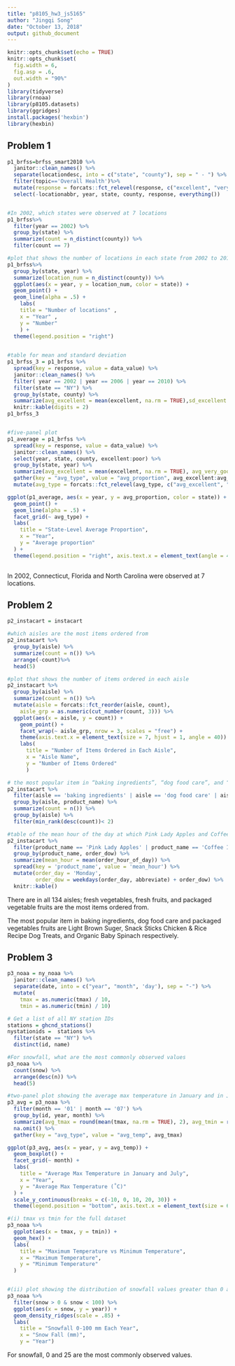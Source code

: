 ```yaml
---
title: "p8105_hw3_js5165"
author: "Jingqi Song"
date: "October 13, 2018"
output: github_document
---
```


```r
knitr::opts_chunk$set(echo = TRUE)
knitr::opts_chunk$set(
  fig.width = 6,
  fig.asp = .6,
  out.width = "90%"
)
library(tidyverse)
library(rnoaa)
library(p8105.datasets)
library(ggridges)
install.packages('hexbin')
library(hexbin)
```

## Problem 1

```r
p1_brfss=brfss_smart2010 %>% 
  janitor::clean_names() %>%
  separate(locationdesc, into = c("state", "county"), sep = " - ") %>%
  filter(topic=='Overall Health')%>%
  mutate(response = forcats::fct_relevel(response, c("excellent", "very_good", "good", "fair", "poor"))) %>% 
  select(-locationabbr, year, state, county, response, everything())


#In 2002, which states were observed at 7 locations
p1_brfss%>%
  filter(year == 2002) %>% 
  group_by(state) %>% 
  summarize(count = n_distinct(county)) %>% 
  filter(count == 7)

#plot that shows the number of locations in each state from 2002 to 2010
p1_brfss%>%
  group_by(state, year) %>% 
  summarize(location_num = n_distinct(county)) %>% 
  ggplot(aes(x = year, y = location_num, color = state)) + 
  geom_point() + 
  geom_line(alpha = .5) +
    labs(
    title = "Number of locations" ,
    x = "Year" ,
    y = "Number"
    ) +
  theme(legend.position = "right")
  

#table for mean and standard deviation
p1_brfss_3 = p1_brfss %>%
  spread(key = response, value = data_value) %>% 
  janitor::clean_names() %>%
  filter( year == 2002 | year == 2006 | year == 2010) %>%   
  filter(state == "NY") %>% 
  group_by(state, county) %>% 
  summarize(avg_excellent = mean(excellent, na.rm = TRUE),sd_excellent = sd(excellent, na.rm = TRUE)) %>% 
  knitr::kable(digits = 2)
p1_brfss_3


#five-panel plot 
p1_average = p1_brfss %>%
  spread(key = response, value = data_value) %>% 
  janitor::clean_names() %>%
  select(year, state, county, excellent:poor) %>% 
  group_by(state, year) %>% 
  summarize(avg_excellent = mean(excellent, na.rm = TRUE), avg_very_good = mean(very_good, na.rm = TRUE), avg_good = mean(good, na.rm = TRUE), avg_fair = mean(fair, na.rm = TRUE), avg_poor = mean(poor, na.rm = TRUE)) %>% 
  gather(key = "avg_type", value = "avg_proportion", avg_excellent:avg_poor) %>%
  mutate(avg_type = forcats::fct_relevel(avg_type, c("avg_excellent", "avg_very_good", "avg_good", "avg_fair", "avg_poor")))

ggplot(p1_average, aes(x = year, y = avg_proportion, color = state)) + 
  geom_point() + 
  geom_line(alpha = .5) +
  facet_grid(~ avg_type) +
  labs(
    title = "State-Level Average Proportion",
    x = "Year",
    y = "Average proportion"
  ) + 
  theme(legend.position = "right", axis.text.x = element_text(angle = 40))
  
```

In 2002, Connecticut, Florida and North Carolina were observed at 7 locations.


## Problem 2

```r
p2_instacart = instacart

#which aisles are the most items ordered from
p2_instacart %>% 
  group_by(aisle) %>% 
  summarize(count = n()) %>% 
  arrange(-count)%>%
  head(5)

#plot that shows the number of items ordered in each aisle
p2_instacart %>% 
  group_by(aisle) %>% 
  summarize(count = n()) %>% 
  mutate(aisle = forcats::fct_reorder(aisle, count),
    aisle_grp = as.numeric(cut_number(count, 3))) %>% 
  ggplot(aes(x = aisle, y = count)) +
    geom_point() +
    facet_wrap(~ aisle_grp, nrow = 3, scales = "free") +
    theme(axis.text.x = element_text(size = 7, hjust = 1, angle = 40)) +
    labs(
      title = "Number of Items Ordered in Each Aisle",
      x = "Aisle Name",
      y = "Number of Items Ordered"
      )

# the most popular item in “baking ingredients”, “dog food care”, and “packaged vegetables fruits”
p2_instacart %>%  
  filter(aisle == 'baking ingredients' | aisle == 'dog food care' | aisle == 'packaged vegetables fruits') %>% 
  group_by(aisle, product_name) %>% 
  summarize(count = n()) %>% 
  group_by(aisle) %>% 
  filter(min_rank(desc(count))< 2) 

#table of the mean hour of the day at which Pink Lady Apples and Coffee Ice Cream are ordered
p2_instacart %>%  
  filter(product_name == 'Pink Lady Apples' | product_name == 'Coffee Ice Cream') %>% 
  group_by(product_name, order_dow) %>% 
  summarize(mean_hour = mean(order_hour_of_day)) %>% 
  spread(key = 'product_name', value = 'mean_hour') %>% 
  mutate(order_day = 'Monday',
         order_dow = weekdays(order_day, abbreviate) + order_dow) %>% 
  knitr::kable()

```

There are in all 134 aisles; fresh vegetables, fresh fruits, and packaged vegetable fruits are the most items ordered from.

The most popular item in baking ingredients, dog food care and packaged vegetables fruits are Light Brown Suger, Snack Sticks Chicken & Rice Recipe Dog Treats, and Organic Baby Spinach respectively.


## Problem 3
```r
p3_noaa = ny_noaa %>% 
  janitor::clean_names() %>%
  separate(date, into = c("year", "month", 'day'), sep = "-") %>%
  mutate(
    tmax = as.numeric(tmax) / 10, 
    tmin = as.numeric(tmin) / 10)

# Get a list of all NY station IDs
stations = ghcnd_stations()
nystationids =  stations %>% 
  filter(state == "NY") %>% 
  distinct(id, name)

#For snowfall, what are the most commonly observed values
p3_noaa %>% 
  count(snow) %>% 
  arrange(desc(n)) %>% 
  head(5)

#two-panel plot showing the average max temperature in January and in July
p3_avg = p3_noaa %>% 
  filter(month == '01' | month == '07') %>% 
  group_by(id, year, month) %>% 
  summarize(avg_tmax = round(mean(tmax, na.rm = TRUE), 2), avg_tmin = round(mean(tmin, na.rm = TRUE), 2)) %>% 
  na.omit() %>% 
  gather(key = "avg_type", value = "avg_temp", avg_tmax)

ggplot(p3_avg, aes(x = year, y = avg_temp)) + 
  geom_boxplot() + 
  facet_grid(~ month) +
  labs(
    title = "Average Max Temperature in January and July",
    x = "Year",
    y = "Average Max Temperature (˚C)"
  ) + 
  scale_y_continuous(breaks = c(-10, 0, 10, 20, 30)) +
  theme(legend.position = "bottom", axis.text.x = element_text(size = 6, angle = 40))

#(i) tmax vs tmin for the full dataset
p3_noaa %>% 
  ggplot(aes(x = tmax, y = tmin)) + 
  geom_hex() +
  labs(
    title = "Maximum Temperature vs Minimum Temperature",
    x = "Maximum Temperature",
    y = "Minimum Temperature"
  )


#(ii) plot showing the distribution of snowfall values greater than 0 and less than 100 separately by year
p3_noaa %>%
  filter(snow > 0 & snow < 100) %>% 
  ggplot(aes(x = snow, y = year)) + 
  geom_density_ridges(scale = .85) +
  labs(
    title = "Snowfall 0-100 mm Each Year",
    x = "Snow Fall (mm)", 
    y = "Year")
```

For snowfall, 0 and 25 are the most commonly observed values.









